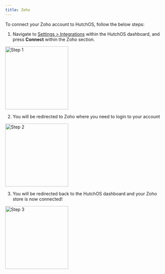 ```yaml
---
title: Zoho
---
```


To connect your Zoho account to HutchOS, follow the below steps:

1. Navigate to [Settings > Integrations](https://web.tryhutch.co.uk/clients/settings/integrations) within the HutchOS dashboard, and press **Connect** within the Zoho section.

<img height="200" src="/images/zoho-1.png" alt="Step 1" />

2. You will be redirected to Zoho where you need to login to your account

<img height="200" src="/images/zoho-2.png" alt="Step 2" />

3. You will be redirected back to the HutchOS dashboard and your Zoho store is now connected!

<img height="200" src="/images/zoho-3.png" alt="Step 3" />
